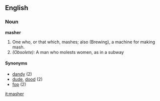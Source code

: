 ==English==
===Noun===
'''masher'''

#One who, or that which, mashes; also (Brewing), a machine for making mash.
#''(Obsolete):'' A man who molests women, as in a subway

====Synonyms====
*[[dandy]] (2)
*[[dude]], [[dood]] (2)
*[[fop]] (2)

[[it:masher]]
